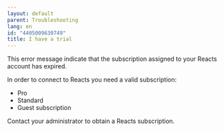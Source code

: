 ```yaml
---
layout: default
parent: Troubleshooting
lang: en
id: "4405009630749"
title: I have a trial
---
```

This error message indicate that the subscription assigned to your Reacts account has expired.

In order to connect to Reacts you need a valid subscription:

*   Pro
*   Standard
*   Guest subscription

Contact your administrator to obtain a Reacts subscription.


